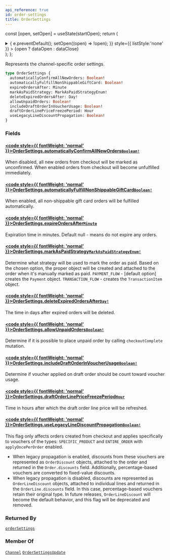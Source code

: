 ```yaml
---
api_reference: true
id: order-settings
title: OrderSettings
---
```






const [open, setOpen] = useState(startOpen);
return (
<details {...(open ? { open: true } : {})} className="details" style={{ border:'none', boxShadow:'none', background:'var(--ifm-background-color)' }}>
<summary
onClick={(e) => {
e.preventDefault();
setOpen((open) => !open);
}}
style={{ listStyle:'none' }} >
{open ? dataOpen : dataClose}
</summary>
{open && children}
</details>
);
};

Represents the channel-specific order settings.

```graphql
type OrderSettings {
  automaticallyConfirmAllNewOrders: Boolean!
  automaticallyFulfillNonShippableGiftCard: Boolean!
  expireOrdersAfter: Minute
  markAsPaidStrategy: MarkAsPaidStrategyEnum!
  deleteExpiredOrdersAfter: Day!
  allowUnpaidOrders: Boolean!
  includeDraftOrderInVoucherUsage: Boolean!
  draftOrderLinePriceFreezePeriod: Hour
  useLegacyLineDiscountPropagation: Boolean!
}
```

### Fields

#### [<code style={{ fontWeight: 'normal' }}>OrderSettings.<b>automaticallyConfirmAllNewOrders</b></code>](#)<Bullet />[`Boolean!`](../../../api-reference/miscellaneous/scalars/boolean.mdx) <Badge class="badge badge--secondary" text="non-null"/> <Badge class="badge badge--secondary" text="scalar"/> <Badge class="badge badge--secondary" text="miscellaneous"/>

When disabled, all new orders from checkout will be marked as unconfirmed. When enabled orders from checkout will become unfulfilled immediately.

#### [<code style={{ fontWeight: 'normal' }}>OrderSettings.<b>automaticallyFulfillNonShippableGiftCard</b></code>](#)<Bullet />[`Boolean!`](../../../api-reference/miscellaneous/scalars/boolean.mdx) <Badge class="badge badge--secondary" text="non-null"/> <Badge class="badge badge--secondary" text="scalar"/> <Badge class="badge badge--secondary" text="miscellaneous"/>

When enabled, all non-shippable gift card orders will be fulfilled automatically.

#### [<code style={{ fontWeight: 'normal' }}>OrderSettings.<b>expireOrdersAfter</b></code>](#)<Bullet />[`Minute`](../../../api-reference/miscellaneous/scalars/minute.mdx) <Badge class="badge badge--secondary" text="scalar"/> <Badge class="badge badge--secondary" text="miscellaneous"/>

Expiration time in minutes. Default null - means do not expire any orders.

#### [<code style={{ fontWeight: 'normal' }}>OrderSettings.<b>markAsPaidStrategy</b></code>](#)<Bullet />[`MarkAsPaidStrategyEnum!`](../../../api-reference/channels/enums/mark-as-paid-strategy-enum.mdx) <Badge class="badge badge--secondary" text="non-null"/> <Badge class="badge badge--secondary" text="enum"/> <Badge class="badge badge--secondary" text="channels"/>

Determine what strategy will be used to mark the order as paid. Based on the chosen option, the proper object will be created and attached to the order when it's manually marked as paid.
`PAYMENT_FLOW` - [default option] creates the `Payment` object.
`TRANSACTION_FLOW` - creates the `TransactionItem` object.

#### [<code style={{ fontWeight: 'normal' }}>OrderSettings.<b>deleteExpiredOrdersAfter</b></code>](#)<Bullet />[`Day!`](../../../api-reference/miscellaneous/scalars/day.mdx) <Badge class="badge badge--secondary" text="non-null"/> <Badge class="badge badge--secondary" text="scalar"/> <Badge class="badge badge--secondary" text="miscellaneous"/>

The time in days after expired orders will be deleted.

#### [<code style={{ fontWeight: 'normal' }}>OrderSettings.<b>allowUnpaidOrders</b></code>](#)<Bullet />[`Boolean!`](../../../api-reference/miscellaneous/scalars/boolean.mdx) <Badge class="badge badge--secondary" text="non-null"/> <Badge class="badge badge--secondary" text="scalar"/> <Badge class="badge badge--secondary" text="miscellaneous"/>

Determine if it is possible to place unpaid order by calling `checkoutComplete` mutation.

#### [<code style={{ fontWeight: 'normal' }}>OrderSettings.<b>includeDraftOrderInVoucherUsage</b></code>](#)<Bullet />[`Boolean!`](../../../api-reference/miscellaneous/scalars/boolean.mdx) <Badge class="badge badge--secondary" text="non-null"/> <Badge class="badge badge--secondary" text="scalar"/> <Badge class="badge badge--secondary" text="miscellaneous"/>

Determine if voucher applied on draft order should be count toward voucher usage.


<Badge text="Added in Saleor 3.18" class="badge badge--secondary margin-bottom--sm" />


<FeaturePreview />

#### [<code style={{ fontWeight: 'normal' }}>OrderSettings.<b>draftOrderLinePriceFreezePeriod</b></code>](#)<Bullet />[`Hour`](../../../api-reference/miscellaneous/scalars/hour.mdx) <Badge class="badge badge--secondary" text="scalar"/> <Badge class="badge badge--secondary" text="miscellaneous"/>

Time in hours after which the draft order line price will be refreshed.


<Badge text="Added in Saleor 3.21 (unreleased)" class="badge badge--secondary margin-bottom--sm" />


<FeaturePreview />

#### [<code style={{ fontWeight: 'normal' }}>OrderSettings.<b>useLegacyLineDiscountPropagation</b></code>](#)<Bullet />[`Boolean!`](../../../api-reference/miscellaneous/scalars/boolean.mdx) <Badge class="badge badge--secondary" text="non-null"/> <Badge class="badge badge--secondary" text="scalar"/> <Badge class="badge badge--secondary" text="miscellaneous"/>

This flag only affects orders created from checkout and applies specifically to vouchers of the types: `SPECIFIC_PRODUCT` and `ENTIRE_ORDER` with `applyOncePerOrder` enabled.

- When legacy propagation is enabled, discounts from these vouchers are represented as `OrderDiscount` objects, attached to the order and returned in the `Order.discounts` field. Additionally, percentage-based vouchers are converted to fixed-value discounts.
- When legacy propagation is disabled, discounts are represented as `OrderLineDiscount` objects, attached to individual lines and returned in the `OrderLine.discounts` field. In this case, percentage-based vouchers retain their original type.
  In future releases, `OrderLineDiscount` will become the default behavior, and this flag will be deprecated and removed.


<Badge text="Added in Saleor 3.21 (unreleased)" class="badge badge--secondary margin-bottom--sm" />


### Returned By

[`orderSettings`](../../../api-reference/orders/queries/order-settings.mdx) <Badge class="badge badge--secondary" text="query"/>

### Member Of

[`Channel`](../../../api-reference/channels/objects/channel.mdx) <Badge class="badge badge--secondary" text="object"/><Bullet />[`OrderSettingsUpdate`](../../../api-reference/orders/objects/order-settings-update.mdx) <Badge class="badge badge--secondary" text="object"/>

